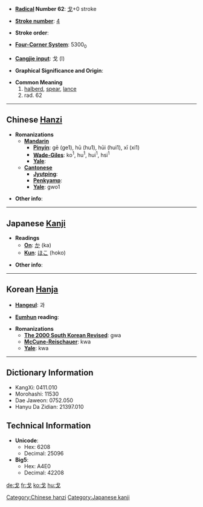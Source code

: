 * '''[[Wiktionary:Chinese radical index| Radical]] Number 62''': [[Wiktionary:Chinese radical index 戈|戈]]+0 stroke

* '''[[Wiktionary:Chinese total strokes index|Stroke number]]''': [[Wiktionary:Chinese total strokes index 4|4]]

* '''Stroke order''': 

* '''[[Wiktionary:Chinese four corner index|Four-Corner System]]''': 5300<sub>0</sub>

* '''[[Wiktionary:Chinese Cangjie index|Cangjie input]]''': 戈 (I)

* '''Graphical Significance and Origin''': 

* '''Common Meaning'''
*#[[halberd]], [[spear]], [[lance]]
*# rad. 62


----

== Chinese [[Hanzi]] ==

* '''Romanizations'''
** '''[[Mandarin]]'''
*** '''[[Pinyin]]''': gē (ge1), hū (hu1), hūi (hui1), xī (xi1)
*** '''[[Wade-Giles]]''': ko<sup>1</sup>, hu<sup>1</sup>, hui<sup>1</sup>, hsi<sup>1</sup>
*** '''[[Yale]]''': 
** '''[[Cantonese]]'''
*** '''[[Jyutping]]''':
*** '''[[Penkyamp]]''': 
*** '''[[Yale]]''': gwo1

* '''Other info''': 

----

== Japanese [[Kanji]] ==

* '''Readings'''
** '''[[On]]''': [[か]] (ka)
** '''[[Kun]]''': [[ほこ]] (hoko)

* '''Other info''':  

----

== Korean [[Hanja]] ==

* '''[[Hangeul]]''': 과

* '''[[Eumhun]] reading''': 

* '''Romanizations'''
** '''[[The 2000 South Korean Revised Romanization|The 2000 South Korean Revised]]''': gwa
** '''[[McCune-Reischauer]]''': kwa
** '''[[Yale]]''': kwa

----

== Dictionary Information ==

* KangXi: 0411.010
* Morohashi: 11530
* Dae Jaweon: 0752.050
* Hanyu Da Zidian: 21397.010

== Technical Information ==

* '''Unicode''':
** Hex: 6208
** Decimal: 25096
* '''Big5''':
** Hex: A4E0
** Decimal: 42208

[[Category:Chinese hanzi]]
[[Category:Japanese kanji]]

[[de:戈]]
[[fr:戈]]
[[ko:戈]]
[[hu:戈]]